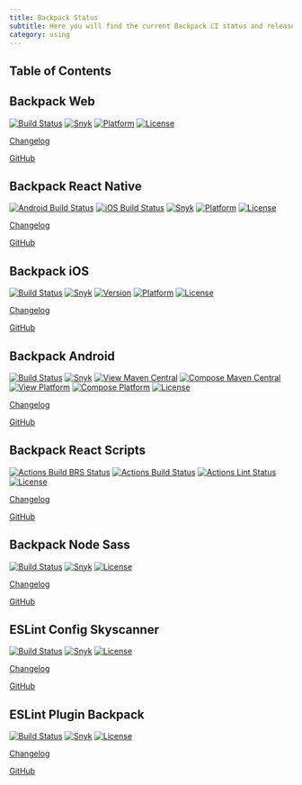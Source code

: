 ```yaml
---
title: Backpack Status
subtitle: Here you will find the current Backpack CI status and release versions.
category: using
---
```

## Table of Contents

## Backpack Web

[![Build Status](https://github.com/Skyscanner/backpack/workflows/Backpack%20CI/badge.svg)](https://github.com/Skyscanner/backpack/actions)
[![Snyk](https://snyk.io/test/github/skyscanner/backpack/badge.svg)](https://snyk.io/test/github/skyscanner/backpack)
[![Platform](https://img.shields.io/badge/platform-web-blue.svg)](https://github.com/Skyscanner/backpack)
[![License](https://img.shields.io/github/license/Skyscanner/backpack.svg)](https://github.com/Skyscanner/backpack/blob/main/LICENSE.txt)

[Changelog](https://github.com/Skyscanner/backpack/blob/main/CHANGELOG.md)

[GitHub](https://github.com/Skyscanner/backpack)

## Backpack React Native

[![Android Build Status](https://github.com/Skyscanner/backpack-react-native/workflows/Android%20CI/badge.svg)](https://github.com/Skyscanner/backpack-react-native/actions)
[![iOS Build Status](https://github.com/Skyscanner/backpack-react-native/workflows/iOS%20CI/badge.svg)](https://github.com/Skyscanner/backpack-react-native/actions)
[![Snyk](https://snyk.io/test/github/skyscanner/backpack-react-native/badge.svg)](https://snyk.io/test/github/skyscanner/backpack-react-native)
[![Platform](https://img.shields.io/badge/platform-native-blue.svg)](https://github.com/Skyscanner/backpack-react-native)
[![License](https://img.shields.io/github/license/Skyscanner/backpack-react-native.svg)](https://github.com/Skyscanner/backpack-react-native/blob/main/LICENSE.txt)

[Changelog](https://github.com/Skyscanner/backpack-react-native/blob/main/CHANGELOG.md)

[GitHub](https://github.com/Skyscanner/backpack-react-native)

## Backpack iOS

[![Build Status](https://github.com/Skyscanner/backpack-ios/workflows/CI/badge.svg)](https://github.com/Skyscanner/backpack-ios/actions)
[![Snyk](https://snyk.io/test/github/skyscanner/backpack-ios/badge.svg)](https://snyk.io/test/github/skyscanner/backpack-ios)
[![Version](https://img.shields.io/cocoapods/v/Backpack.svg?style=flat)](https://cocoapods.org/pods/Backpack)
[![Platform](https://img.shields.io/cocoapods/p/Backpack.svg?style=flat)](https://cocoapods.org/pods/Backpack)
[![License](https://img.shields.io/github/license/Skyscanner/backpack-ios.svg)](https://github.com/Skyscanner/backpack-ios/blob/main/LICENSE.txt)

[Changelog](https://github.com/Skyscanner/backpack-ios/blob/main/CHANGELOG.md)

[GitHub](https://github.com/Skyscanner/backpack-ios)

## Backpack Android

[![Build Status](https://github.com/Skyscanner/backpack-android/workflows/CI/badge.svg)](https://github.com/Skyscanner/backpack-android/actions)
[![Snyk](https://snyk.io/test/github/skyscanner/backpack-android/badge.svg)](https://snyk.io/test/github/skyscanner/backpack-android)
[![View Maven Central](https://img.shields.io/maven-central/v/net.skyscanner.backpack/backpack-android)](https://search.maven.org/artifact/net.skyscanner.backpack/backpack-android)
[![Compose Maven Central](https://img.shields.io/maven-central/v/net.skyscanner.backpack/backpack-compose)](https://search.maven.org/artifact/net.skyscanner.backpack/backpack-compose)
[![View Platform](https://img.shields.io/badge/platform-android-green.svg)](https://search.maven.org/artifact/net.skyscanner.backpack/backpack-android)
[![Compose Platform](https://img.shields.io/badge/platform-compose-green.svg)](https://search.maven.org/artifact/net.skyscanner.backpack/backpack-compose)
[![License](https://img.shields.io/github/license/Skyscanner/backpack-android.svg)](https://github.com/Skyscanner/backpack-android/blob/main/LICENSE.txt)

[Changelog](https://github.com/Skyscanner/backpack-android/blob/main/CHANGELOG.md)

[GitHub](https://github.com/Skyscanner/backpack-android)

## Backpack React Scripts

[![Actions Build BRS Status](https://github.com/Skyscanner/backpack-react-scripts/workflows/Build%20BRS/badge.svg)](https://github.com/Skyscanner/backpack-react-scripts/actions?query=workflow%3A%22Build+BRS%22)
[![Actions Build Status](https://github.com/Skyscanner/backpack-react-scripts/workflows/Build/badge.svg)](https://github.com/Skyscanner/backpack-react-scripts/actions?query=workflow%3ABuild)
[![Actions Lint Status](https://github.com/Skyscanner/backpack-react-scripts/workflows/Lint/badge.svg)](https://github.com/Skyscanner/backpack-react-scripts/actions?query=workflow%3ALint)
[![License](https://img.shields.io/github/license/Skyscanner/backpack-react-scripts.svg)](https://github.com/Skyscanner/backpack-react-scripts/blob/fork/LICENSE)

[Changelog](https://github.com/Skyscanner/backpack-react-scripts/blob/fork/packages/react-scripts/CHANGELOG.md)

[GitHub](https://github.com/Skyscanner/backpack-react-scripts)

## Backpack Node Sass

[![Build Status](https://travis-ci.org/Skyscanner/backpack-node-sass.svg?branch=main)](https://travis-ci.org/Skyscanner/backpack-node-sass)
[![Snyk](https://snyk.io/test/github/skyscanner/backpack-node-sass/badge.svg)](https://snyk.io/test/github/skyscanner/backpack-node-sass)
[![License](https://img.shields.io/github/license/Skyscanner/backpack-node-sass.svg)](https://github.com/Skyscanner/backpack-node-sass/blob/main/LICENSE.txt)

[Changelog](https://github.com/Skyscanner/backpack-node-sass/blob/main/CHANGELOG.md)

[GitHub](https://github.com/Skyscanner/backpack-node-sass)

## ESLint Config Skyscanner

[![Build Status](https://github.com/Skyscanner/eslint-config-skyscanner/workflows/ESLint%20Plugin%20Backpack%20CI/badge.svg)](https://github.com/Skyscanner/eslint-config-skyscanner/actions)
[![Snyk](https://snyk.io/test/github/skyscanner/eslint-config-skyscanner/badge.svg)](https://snyk.io/test/github/skyscanner/eslint-config-skyscanner)
[![License](https://img.shields.io/github/license/Skyscanner/eslint-config-skyscanner.svg)](https://github.com/Skyscanner/eslint-config-skyscanner/blob/main/LICENSE.txt)

[Changelog](https://github.com/Skyscanner/eslint-config-skyscanner/blob/main/CHANGELOG.md)

[GitHub](https://github.com/Skyscanner/eslint-config-skyscanner)

## ESLint Plugin Backpack

[![Build Status](https://github.com/Skyscanner/eslint-plugin-backpack/workflows/ESLint%20Plugin%20Backpack%20CI/badge.svg)](https://github.com/Skyscanner/eslint-plugin-backpack/actions)
[![Snyk](https://snyk.io/test/github/skyscanner/eslint-plugin-backpack/badge.svg)](https://snyk.io/test/github/skyscanner/eslint-plugin-backpack)
[![License](https://img.shields.io/github/license/Skyscanner/eslint-plugin-backpack.svg)](https://github.com/Skyscanner/eslint-plugin-backpack/blob/main/LICENSE.txt)

[Changelog](https://github.com/Skyscanner/eslint-plugin-backpack/blob/main/CHANGELOG.md)

[GitHub](https://github.com/Skyscanner/eslint-plugin-backpack)
